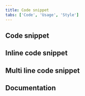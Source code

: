 ```yaml
---
title: Code snippet
tabs: ['Code', 'Usage', 'Style']
---
```


## Code snippet

<ComponentCode
  name="Code snippet"
  component="code-snippet"
  variation="code-snippet"
  hasReactVersion="codesnippet--single-line"
  hasVueVersion="codesnippet--oneline"
  codepen="vMLEbR"
  hasAngularVersion="?path=/story/codesnippet--basic"></ComponentCode>

## Inline code snippet

<ComponentCode
  name="Inline code snippet"
  component="code-snippet"
  variation="code-snippet--inline"
  hasLightVersion
  hasReactVersion="codesnippet--inline"
  hasVueVersion="codesnippet--inline"
  hasAngularVersion="?path=/story/codesnippet--inline"
  codepen="LvGVYe"></ComponentCode>

## Multi line code snippet

<ComponentCode
  name="Multi line code snippet"
  component="code-snippet"
  variation="code-snippet--multi"
  hasReactVersion="codesnippet--multi-line"
  hasVueVersion="codesnippet--multiline"
  hasAngularVersion="?path=/story/codesnippet--multi"
  codepen="ZZQGGO"></ComponentCode>

## Documentation

<ComponentDocs component="code-snippet"></ComponentDocs>
